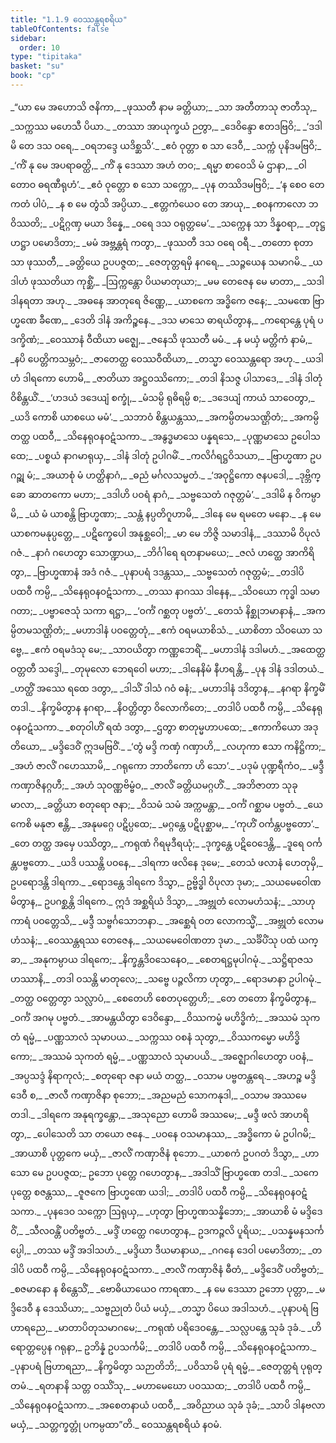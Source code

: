 ```yaml
---
title: "1.1.9 ဝေဿန္တရစရိယ"
tableOfContents: false
sidebar:
  order: 10
type: "tipitaka"
basket: "su"
book: "cp"
---
```



<DynamicBreadcrumb />

<Division number="67" book="cp">

<Paragraph number="76" type="verses" book="cp">
_“ယာ မေ အဟောသိ ဇနိကာ,_  
_ဖုဿတီ နာမ ခတ္တိယာ;_  
_သာ အတီတာသု ဇာတီသု,_  
_သက္ကဿ မဟေသီ ပိယာ._  

</Paragraph>

</Division>
<Division number="68" book="cp">

<Paragraph number="77" type="verses" book="cp">
_တဿာ အာယုက္ခယံ ဉတွာ,_  
_ဒေဝိန္ဒော ဧတဒဗြဝိ;_  
_‘ဒဒါမိ တေ ဒသ ဝရေ,_  
_ဝရဘဒ္ဒေ ယဒိစ္ဆသိ’._  

</Paragraph>

</Division>
<Division number="69" book="cp">

<Paragraph number="78" type="verses" book="cp">
_ဧဝံ ဝုတ္တာ စ သာ ဒေဝီ,_  
_သက္ကံ ပုနိဒမဗြဝိ;_  
_‘ကိံ နု မေ အပရာဓတ္ထိ,_  
_ကိံ နု ဒေဿာ အဟံ တဝ;_  
_ရမ္မာ စာဝေသိ မံ ဌာနာ,_  
_ဝါတောဝ ဓရဏီရုဟံ’._  

</Paragraph>

</Division>
<Division number="70" book="cp">

<Paragraph number="79" type="verses" book="cp">
_ဧဝံ ဝုတ္တော စ သော သက္ကော,_  
_ပုန တဿိဒမဗြဝိ;_  
_‘န စေဝ တေ ကတံ ပါပံ,_  
_န စ မေ တွံသိ အပ္ပိယာ._  

</Paragraph>

</Division>
<Division number="71" book="cp">

<Paragraph number="80" type="verses" book="cp">
_ဧတ္တကံယေဝ တေ အာယု,_  
_စဝနကာလော ဘဝိဿတိ;_  
_ပဋိဂ္ဂဏှ မယာ ဒိန္နေ,_  
_ဝရေ ဒသ ဝရုတ္တမေ’._  

</Paragraph>

</Division>
<Division number="72" book="cp">

<Paragraph number="81" type="verses" book="cp">
_သက္ကေန သာ ဒိန္နဝရာ,_  
_တုဋ္ဌဟဋ္ဌာ ပမောဒိတာ;_  
_မမံ အဗ္ဘန္တရံ ကတွာ,_  
_ဖုဿတီ ဒသ ဝရေ ဝရီ._  

</Paragraph>

</Division>
<Division number="73" book="cp">

<Paragraph number="82" type="verses" book="cp">
_တတော စုတာ သာ ဖုဿတီ,_  
_ခတ္တိယေ ဥပပဇ္ဇထ;_  
_ဇေတုတ္တရမှိ နဂရေ,_  
_သဉ္ဇယေန သမာဂမိ._  

</Paragraph>

</Division>
<Division number="74" book="cp">

<Paragraph number="83" type="verses" book="cp">
_ယဒါဟံ ဖုဿတိယာ ကုစ္ဆိံ,_  
_ဩက္ကန္တော ပိယမာတုယာ;_  
_မမ တေဇေန မေ မာတာ,_  
_သဒါ ဒါနရတာ အဟု._  

</Paragraph>

</Division>
<Division number="75" book="cp">

<Paragraph number="84" type="verses" book="cp">
_အဓနေ အာတုရေ ဇိဏ္ဏေ,_  
_ယာစကေ အဒ္ဓိကေ ဇနေ;_  
_သမဏေ ဗြာဟ္မဏေ ခီဏေ,_  
_ဒေတိ ဒါနံ အကိဉ္စနေ._  

</Paragraph>

</Division>
<Division number="76" book="cp">

<Paragraph number="85" type="verses" book="cp">
_ဒသ မာသေ ဓာရယိတွာန,_  
_ကရောန္တေ ပုရံ ပဒက္ခိဏံ;_  
_ဝေဿာနံ ဝီထိယာ မဇ္ဈေ,_  
_ဇနေသိ ဖုဿတီ မမံ._  

</Paragraph>

</Division>
<Division number="77" book="cp">

<Paragraph number="86" type="verses" book="cp">
_န မယှံ မတ္တိကံ နာမံ,_  
_နပိ ပေတ္တိကသမ္ဘဝံ;_  
_ဇာတေတ္ထ ဝေဿဝီထိယာ,_  
_တသ္မာ ဝေဿန္တရော အဟု._  

</Paragraph>

</Division>
<Division number="78" book="cp">

<Paragraph number="87" type="verses" book="cp">
_ယဒါဟံ ဒါရကော ဟောမိ,_  
_ဇာတိယာ အဋ္ဌဝဿိကော;_  
_တဒါ နိသဇ္ဇ ပါသာဒေ,_  
_ဒါနံ ဒါတုံ ဝိစိန္တယိံ._  

</Paragraph>

</Division>
<Division number="79" book="cp">

<Paragraph number="88" type="verses" book="cp">
_‘ဟဒယံ ဒဒေယျံ စက္ခုံ,_  
_မံသမ္ပိ ရုဓိရမ္ပိ စ;_  
_ဒဒေယျံ ကာယံ သာဝေတွာ,_  
_ယဒိ ကောစိ ယာစယေ မမံ’._  

</Paragraph>

</Division>
<Division number="80" book="cp">

<Paragraph number="89" type="verses" book="cp">
_သဘာဝံ စိန္တယန္တဿ,_  
_အကမ္ပိတမသဏ္ဌိတံ;_  
_အကမ္ပိ တတ္ထ ပထဝီ,_  
_သိနေရုဝနဝဋံသကာ._  

</Paragraph>

</Division>
<Division number="81" book="cp">

<Paragraph number="90" type="verses" book="cp">
_အနွဒ္ဓမာသေ ပန္နရသေ,_  
_ပုဏ္ဏမာသေ ဥပေါသထေ;_  
_ပစ္စယံ နာဂမာရုယှ,_  
_ဒါနံ ဒါတုံ ဥပါဂမိံ._  

</Paragraph>

</Division>
<Division number="82" book="cp">

<Paragraph number="91" type="verses" book="cp">
_ကလိင်္ဂရဋ္ဌဝိသယာ,_  
_ဗြာဟ္မဏာ ဥပဂဉ္ဆု မံ;_  
_အယာစုံ မံ ဟတ္ထိနာဂံ,_  
_ဓညံ မင်္ဂလသမ္မတံ._  

</Paragraph>

</Division>
<Division number="83" book="cp">

<Paragraph number="92" type="verses" book="cp">
_‘အဝုဋ္ဌိကော ဇနပဒေါ,_  
_ဒုဗ္ဘိက္ခော ဆာတကော မဟာ;_  
_ဒဒါဟိ ပဝရံ နာဂံ,_  
_သဗ္ဗသေတံ ဂဇုတ္တမံ’._  

</Paragraph>

</Division>
<Division number="84" book="cp">

<Paragraph number="93" type="verses" book="cp">
_ဒဒါမိ န ဝိကမ္ပာမိ,_  
_ယံ မံ ယာစန္တိ ဗြာဟ္မဏာ;_  
_သန္တံ နပ္ပတိဂူဟာမိ,_  
_ဒါနေ မေ ရမတေ မနော._  

</Paragraph>

</Division>
<Division number="85" book="cp">

<Paragraph number="94" type="verses" book="cp">
_န မေ ယာစကမနုပ္ပတ္တေ,_  
_ပဋိက္ခေပေါ အနုစ္ဆဝေါ;_  
_မာ မေ ဘိဇ္ဇိ သမာဒါနံ,_  
_ဒဿာမိ ဝိပုလံ ဂဇံ._  

</Paragraph>

</Division>
<Division number="86" book="cp">

<Paragraph number="95" type="verses" book="cp">
_နာဂံ ဂဟေတွာ သောဏ္ဍာယ,_  
_ဘိင်္ဂါရေ ရတနာမယေ;_  
_ဇလံ ဟတ္ထေ အာကိရိတွာ,_  
_ဗြာဟ္မဏာနံ အဒံ ဂဇံ._  

</Paragraph>

</Division>
<Division number="87" book="cp">

<Paragraph number="96" type="verses" book="cp">
_ပုနာပရံ ဒဒန္တဿ,_  
_သဗ္ဗသေတံ ဂဇုတ္တမံ;_  
_တဒါပိ ပထဝီ ကမ္ပိ,_  
_သိနေရုဝနဝဋံသကာ._  

</Paragraph>

</Division>
<Division number="88" book="cp">

<Paragraph number="97" type="verses" book="cp">
_တဿ နာဂဿ ဒါနေန,_  
_သိဝယော ကုဒ္ဓါ သမာဂတာ;_  
_ပဗ္ဗာဇေသုံ သကာ ရဋ္ဌာ,_  
_‘ဝင်္ကံ ဂစ္ဆတု ပဗ္ဗတံ’._  

</Paragraph>

</Division>
<Division number="89" book="cp">

<Paragraph number="98" type="verses" book="cp">
_တေသံ နိစ္ဆုဘမာနာနံ,_  
_အကမ္ပိတမသဏ္ဌိတံ;_  
_မဟာဒါနံ ပဝတ္တေတုံ,_  
_ဧကံ ဝရမယာစိသံ._  

</Paragraph>

</Division>
<Division number="90" book="cp">

<Paragraph number="99" type="verses" book="cp">
_ယာစိတာ သိဝယော သဗ္ဗေ,_  
_ဧကံ ဝရမဒံသု မေ;_  
_သာဝယိတွာ ကဏ္ဏဘေရိံ,_  
_မဟာဒါနံ ဒဒါမဟံ._  

</Paragraph>

</Division>
<Division number="91" book="cp">

<Paragraph number="100" type="verses" book="cp">
_အထေတ္ထ ဝတ္တတီ သဒ္ဒေါ,_  
_တုမုလော ဘေရဝေါ မဟာ;_  
_ဒါနေနိမံ နီဟရန္တိ,_  
_ပုန ဒါနံ ဒဒါတယံ._  

</Paragraph>

</Division>
<Division number="92" book="cp">

<Paragraph number="101" type="verses" book="cp">
_ဟတ္ထိံ အဿေ ရထေ ဒတွာ,_  
_ဒါသိံ ဒါသံ ဂဝံ ဓနံ;_  
_မဟာဒါနံ ဒဒိတွာန,_  
_နဂရာ နိက္ခမိံ တဒါ._  

</Paragraph>

</Division>
<Division number="93" book="cp">

<Paragraph number="102" type="verses" book="cp">
_နိက္ခမိတွာန နဂရာ,_  
_နိဝတ္တိတွာ ဝိလောကိတေ;_  
_တဒါပိ ပထဝီ ကမ္ပိ,_  
_သိနေရုဝနဝဋံသကာ._  

</Paragraph>

</Division>
<Division number="94" book="cp">

<Paragraph number="103" type="verses" book="cp">
_စတုဝါဟိံ ရထံ ဒတွာ,_  
_ဌတွာ စာတုမ္မဟာပထေ;_  
_ဧကာကိယော အဒုတိယော,_  
_မဒ္ဒိဒေဝိံ ဣဒမဗြဝိံ._  

</Paragraph>

</Division>
<Division number="95" book="cp">

<Paragraph number="104" type="verses" book="cp">
_‘တွံ မဒ္ဒိ ကဏှံ ဂဏှာဟိ,_  
_လဟုကာ ဧသာ ကနိဋ္ဌိကာ;_  
_အဟံ ဇာလိံ ဂဟေဿာမိ,_  
_ဂရုကော ဘာတိကော ဟိ သော’._  

</Paragraph>

</Division>
<Division number="96" book="cp">

<Paragraph number="105" type="verses" book="cp">
_ပဒုမံ ပုဏ္ဍရီကံဝ,_  
_မဒ္ဒီ ကဏှာဇိနဂ္ဂဟီ;_  
_အဟံ သုဝဏ္ဏဗိမ္ဗံဝ,_  
_ဇာလိံ ခတ္တိယမဂ္ဂဟိံ._  

</Paragraph>

</Division>
<Division number="97" book="cp">

<Paragraph number="106" type="verses" book="cp">
_အဘိဇာတာ သုခုမာလာ,_  
_ခတ္တိယာ စတုရော ဇနာ;_  
_ဝိသမံ သမံ အက္ကမန္တာ,_  
_ဝင်္ကံ ဂစ္ဆာမ ပဗ္ဗတံ._  

</Paragraph>

</Division>
<Division number="98" book="cp">

<Paragraph number="107" type="verses" book="cp">
_ယေ ကေစိ မနုဇာ ဧန္တိ,_  
_အနုမဂ္ဂေ ပဋိပ္ပထေ;_  
_မဂ္ဂန္တေ ပဋိပုစ္ဆာမ,_  
_‘ကုဟိံ ဝင်္ကန္တပဗ္ဗတော’._  

</Paragraph>

</Division>
<Division number="99" book="cp">

<Paragraph number="108" type="verses" book="cp">
_တေ တတ္ထ အမှေ ပဿိတွာ,_  
_ကရုဏံ ဂိရမုဒီရယုံ;_  
_ဒုက္ခန္တေ ပဋိဝေဒေန္တိ,_  
_ဒူရေ ဝင်္ကန္တပဗ္ဗတော._  

</Paragraph>

</Division>
<Division number="100" book="cp">

<Paragraph number="109" type="verses" book="cp">
_ယဒိ ပဿန္တိ ပဝနေ,_  
_ဒါရကာ ဖလိနေ ဒုမေ;_  
_တေသံ ဖလာနံ ဟေတုမှိ,_  
ဥပရောဒန္တိ ဒါရကာ._  

</Paragraph>

</Division>
<Division number="101" book="cp">

<Paragraph number="110" book="cp">
_ရောဒန္တေ ဒါရကေ ဒိသွာ,_  
ဥဗ္ဗိဒ္ဓါ ဝိပုလာ ဒုမာ;_  
_သယမေဝေါဏမိတွာန,_  
ဥပဂစ္ဆန္တိ ဒါရကေ._  

</Paragraph>

</Division>
<Division number="102" book="cp">

<Paragraph number="111" type="verses" book="cp">
ဣဒံ အစ္ဆရိယံ ဒိသွာ,_  
_အဗ္ဘုတံ လောမဟံသနံ;_  
_သာဟုကာရံ ပဝတ္တေသိ,_  
_မဒ္ဒီ သဗ္ဗင်္ဂသောဘနာ._  

</Paragraph>

</Division>
<Division number="103" book="cp">

<Paragraph number="112" type="verses" book="cp">
_အစ္ဆေရံ ဝတ လောကသ္မိံ,_  
_အဗ္ဘုတံ လောမဟံသနံ;_  
_ဝေဿန္တရဿ တေဇေန,_  
_သယမေဝေါဏတာ ဒုမာ._  

</Paragraph>

</Division>
<Division number="104" book="cp">

<Paragraph number="113" type="verses" book="cp">
_သင်္ခိပိံသု ပထံ ယက္ခာ,_  
_အနုကမ္ပာယ ဒါရကေ;_  
_နိက္ခန္တဒိဝသေနေဝ,_  
_စေတရဋ္ဌမုပါဂမုံ._  

</Paragraph>

</Division>
<Division number="105" book="cp">

<Paragraph number="114" type="verses" book="cp">
_သဋ္ဌိရာဇသဟဿာနိ,_  
_တဒါ ဝသန္တိ မာတုလေ;_  
_သဗ္ဗေ ပဉ္ဇလိကာ ဟုတွာ,_  
_ရောဒမာနာ ဥပါဂမုံ._  

</Paragraph>

</Division>
<Division number="106" book="cp">

<Paragraph number="115" type="verses" book="cp">
_တတ္ထ ဝတ္တေတွာ သလ္လာပံ,_  
_စေတေဟိ စေတပုတ္တေဟိ;_  
_တေ တတော နိက္ခမိတွာန,_  
_ဝင်္ကံ အဂမု ပဗ္ဗတံ._  

</Paragraph>

</Division>
<Division number="107" book="cp">

<Paragraph number="116" type="verses" book="cp">
_အာမန္တယိတွာ ဒေဝိန္ဒော,_  
_ဝိဿကမ္မံ မဟိဒ္ဓိကံ;_  
_အဿမံ သုကတံ ရမ္မံ,_  
_ပဏ္ဏသာလံ သုမာပယ._  

</Paragraph>

</Division>
<Division number="108" book="cp">

<Paragraph number="117" type="verses" book="cp">
_သက္ကဿ ဝစနံ သုတွာ,_  
_ဝိဿကမ္မော မဟိဒ္ဓိကော;_  
_အဿမံ သုကတံ ရမ္မံ,_  
_ပဏ္ဏသာလံ သုမာပယိ._  

</Paragraph>

</Division>
<Division number="109" book="cp">

<Paragraph number="118" type="verses" book="cp">
_အဇ္ဈောဂါဟေတွာ ပဝနံ,_  
_အပ္ပသဒ္ဒံ နိရာကုလံ;_  
_စတုရော ဇနာ မယံ တတ္ထ,_  
_ဝသာမ ပဗ္ဗတန္တရေ._  

</Paragraph>

</Division>
<Division number="110" book="cp">

<Paragraph number="119" type="verses" book="cp">
_အဟဉ္စ မဒ္ဒိဒေဝီ စ,_  
_ဇာလီ ကဏှာဇိနာ စုဘော;_  
_အညမညံ သောကနုဒါ,_  
_ဝသာမ အဿမေ တဒါ._  

</Paragraph>

</Division>
<Division number="111" book="cp">

<Paragraph number="120" type="verses" book="cp">
_ဒါရကေ အနုရက္ခန္တော,_  
_အသုညော ဟောမိ အဿမေ;_  
_မဒ္ဒီ ဖလံ အာဟရိတွာ,_  
_ပေါသေတိ သာ တယော ဇနေ._  

</Paragraph>

</Division>
<Division number="112" book="cp">

<Paragraph number="121" type="verses" book="cp">
_ပဝနေ ဝသမာနဿ,_  
_အဒ္ဓိကော မံ ဥပါဂမိ;_  
_အာယာစိ ပုတ္တကေ မယှံ,_  
_ဇာလိံ ကဏှာဇိနံ စုဘော._  

</Paragraph>

</Division>
<Division number="113" book="cp">

<Paragraph number="122" type="verses" book="cp">
_ယာစကံ ဥပဂတံ ဒိသွာ,_  
_ဟာသော မေ ဥပပဇ္ဇထ;_  
ဥဘော ပုတ္တေ ဂဟေတွာန,_  
_အဒါသိံ ဗြာဟ္မဏေ တဒါ._  

</Paragraph>

</Division>
<Division number="114" book="cp">

<Paragraph number="123" type="verses" book="cp">
_သကေ ပုတ္တေ စဇန္တဿ,_  
_ဇူဇကေ ဗြာဟ္မဏေ ယဒါ;_  
_တဒါပိ ပထဝီ ကမ္ပိ,_  
_သိနေရုဝနဝဋံသကာ._  

</Paragraph>

</Division>
<Division number="115" book="cp">

<Paragraph number="124" type="verses" book="cp">
_ပုနဒေဝ သက္ကော ဩရုယှ,_  
_ဟုတွာ ဗြာဟ္မဏသန္နိဘော;_  
_အာယာစိ မံ မဒ္ဒိဒေဝိံ,_  
_သီလဝန္တိံ ပတိဗ္ဗတံ._  

</Paragraph>

</Division>
<Division number="116" book="cp">

<Paragraph number="125" type="verses" book="cp">
_မဒ္ဒိံ ဟတ္ထေ ဂဟေတွာန,_  
ဥဒကဉ္ဇလိ ပူရိယ;_  
_ပသန္နမနသင်္ကပ္ပေါ,_  
_တဿ မဒ္ဒိံ အဒါသဟံ._  

</Paragraph>

</Division>
<Division number="117" book="cp">

<Paragraph number="126" type="verses" book="cp">
_မဒ္ဒိယာ ဒီယမာနာယ,_  
_ဂဂနေ ဒေဝါ ပမောဒိတာ;_  
_တဒါပိ ပထဝီ ကမ္ပိ,_  
_သိနေရုဝနဝဋံသကာ._  

</Paragraph>

</Division>
<Division number="118" book="cp">

<Paragraph number="127" type="verses" book="cp">
_ဇာလိံ ကဏှာဇိနံ ဓီတံ,_  
_မဒ္ဒိဒေဝိံ ပတိဗ္ဗတံ;_  
_စဇမာနော န စိန္တေသိံ,_  
_ဗောဓိယာယေဝ ကာရဏာ._  

</Paragraph>

</Division>
<Division number="119" book="cp">

<Paragraph number="128" type="verses" book="cp">
_န မေ ဒေဿာ ဥဘော ပုတ္တာ,_  
_မဒ္ဒိဒေဝီ န ဒေဿိယာ;_  
_သဗ္ဗညုတံ ပိယံ မယှံ,_  
_တသ္မာ ပိယေ အဒါသဟံ._  

</Paragraph>

</Division>
<Division number="120" book="cp">

<Paragraph number="129" type="verses" book="cp">
_ပုနာပရံ ဗြဟာရညေ,_  
_မာတာပိတုသမာဂမေ;_  
_ကရုဏံ ပရိဒေဝန္တေ,_  
_သလ္လပန္တေ သုခံ ဒုခံ._  

</Paragraph>

</Division>
<Division number="121" book="cp">

<Paragraph number="130" type="verses" book="cp">
_ဟိရောတ္တပ္ပေန ဂရုနာ,_  
ဥဘိန္နံ ဥပသင်္ကမိ;_  
_တဒါပိ ပထဝီ ကမ္ပိ,_  
_သိနေရုဝနဝဋံသကာ._  

</Paragraph>

</Division>
<Division number="122" book="cp">

<Paragraph number="131" type="verses" book="cp">
_ပုနာပရံ ဗြဟာရညာ,_  
_နိက္ခမိတွာ သဉာတိဘိ;_  
_ပဝိသာမိ ပုရံ ရမ္မံ,_  
_ဇေတုတ္တရံ ပုရုတ္တမံ._  

</Paragraph>

</Division>
<Division number="123" book="cp">

<Paragraph number="132" type="verses" book="cp">
_ရတနာနိ သတ္တ ဝဿိံသု,_  
_မဟာမေဃော ပဝဿထ;_  
_တဒါပိ ပထဝီ ကမ္ပိ,_  
_သိနေရုဝနဝဋံသကာ._  

</Paragraph>

</Division>
<Division number="124" book="cp">

<Paragraph number="133" type="verses" book="cp">
_အစေတနာယံ ပထဝီ,_  
_အဝိညာယ သုခံ ဒုခံ;_  
_သာပိ ဒါနဗလာ မယှံ,_  
_သတ္တက္ခတ္တုံ ပကမ္ပထာ”တိ._  


</Paragraph>
</Division>

<Paragraph number="134" type="center" book="cp">
ဝေဿန္တရစရိယံ နဝမံ.
</Paragraph>